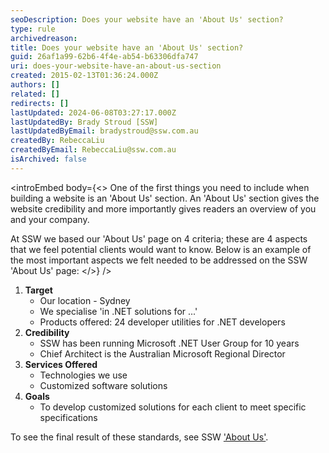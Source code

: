 ```yaml
---
seoDescription: Does your website have an 'About Us' section?
type: rule
archivedreason:
title: Does your website have an 'About Us' section?
guid: 26af1a99-62b6-4f4e-ab54-b63306dfa747
uri: does-your-website-have-an-about-us-section
created: 2015-02-13T01:36:24.000Z
authors: []
related: []
redirects: []
lastUpdated: 2024-06-08T03:27:17.000Z
lastUpdatedBy: Brady Stroud [SSW]
lastUpdatedByEmail: bradystroud@ssw.com.au
createdBy: RebeccaLiu
createdByEmail: RebeccaLiu@ssw.com.au
isArchived: false
---
```


<introEmbed
  body={<>
One of the first things you need to include when building a website is an 'About Us' section. An 'About Us' section gives the website credibility and more importantly gives readers an overview of you and your company.

At SSW we based our 'About Us' page on 4 criteria; these are 4 aspects that we feel potential clients would want to know. Below is an example of the most important aspects we felt needed to be addressed on the SSW 'About Us' page:
  </>}
/>
1. **Target**
   - Our location - Sydney
   - We specialise 'in .NET solutions for ...'
   - Products offered: 24 developer utilities for .NET developers
2. **Credibility**
   - SSW has been running Microsoft .NET User Group for 10 years
   - Chief Architect is the Australian Microsoft Regional Director
3. **Services Offered**
   - Technologies we use
   - Customized software solutions
4. **Goals**
   - To develop customized solutions for each client to meet specific specifications

To see the final result of these standards, see SSW ['About Us'](http://www.ssw.com.au/ssw/Company/AboutUs.aspx).
